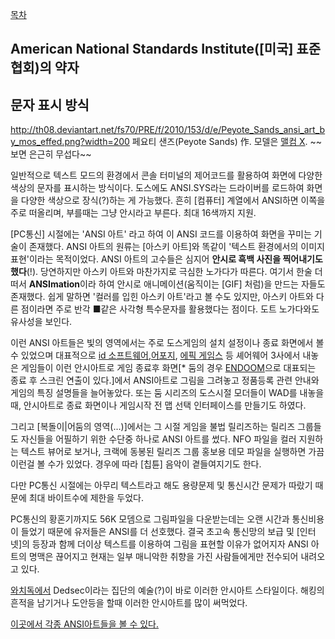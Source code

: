 [[목차]]
== American National Standards Institute([미국] 표준 협회)의 약자 ==


== 문자 표시 방식 ==
http://th08.deviantart.net/fs70/PRE/f/2010/153/d/e/Peyote_Sands_ansi_art_by_mos_effed.png?width=200
페요티 샌즈(Peyote Sands) 作. 모델은 [[맬컴 X]].
~~보면 은근히 무섭다~~

일반적으로 텍스트 모드의 환경에서 콘솔 터미널의 제어코드를 활용하여 화면에 다양한 색상의 문자를 표시하는 방식이다. 도스에도 ANSI.SYS라는 드라이버를 로드하여 화면을 다양한 색상으로 장식(?)하는 게 가능했다. 흔히 [컴퓨터] 계열에서 ANSI하면 이쪽을 주로 떠올리며, 부를때는 그냥 안시라고 부른다. 최대 16색까지 지원.

[PC통신] 시절에는 'ANSI 아트' 라고 하여 이 ANSI 코드를 이용하여 화면을 꾸미는 기술이 존재했다. ANSI 아트의 원류는 [아스키 아트]와 똑같이 '텍스트 환경에서의 이미지 표현'이라는 목적이었다. ANSI 아트의 고수들은 심지어 '''안시로 흑백 사진을 찍어내기도 했다'''(!). 당연하지만 아스키 아트와 마찬가지로 극심한 노가다가 따른다. 여기서 한술 더 떠서 '''ANSImation'''이라 하여 안시로 애니메이션(움직이는 [GIF] 처럼)을 만드는 자들도 존재했다. 쉽게 말하면 '컬러를 입힌 아스키 아트'라고 볼 수도 있지만, 아스키 아트와 다른 점이라면 주로 반각 ■같은 사각형 특수문자를 활용했다는 점이다. 도트 노가다와도 유사성을 보인다.

이런 ANSI 아트들은 빛의 영역에서는 주로 도스게임의 설치 설정이나 종료 화면에서 볼수 있었으며 대표적으로 [[id 소프트웨어]],[[어포지]], [[에픽 게임스]] 등 셰어웨어 3사에서 내놓은 게임들이 이런 안시아트로 게임 종료후 화면[* 둠의 경우 [http://doom.wikia.com/wiki/ENDOOM ENDOOM]으로 대표되는 종료 후 스크린 연출이 있다.]에서 ANSI아트로 그림을 그려놓고 정품등록 관련 안내와 게임의 특징 설명들을 늘어놓았다. 또는 둠 시리즈의 도스시절 모더들이 WAD를 내놓을 때, 안시아트로 종료 화면이나 게임시작 전 맵 선택 인터페이스를 만들기도 하였다.

그리고 [복돌이|어둠의 영역(…)]에서는 그 시절 게임을 불법 릴리즈하는 릴리즈 그룹들도 자신들을 어필하기 위한 수단중 하나로 ANSI 아트를 썼다. NFO 파일을 컬러 지원하는 텍스트 뷰어로 보거나, 크랙에 동봉된 릴리즈 그룹 홍보용 데모 파일을 실행하면 가끔 이런걸 볼 수가 있었다. 경우에 따라 [칩튠] 음악이 곁들여지기도 한다.

다만 PC통신 시절에는 아무리 텍스트라고 해도 용량문제 및 통신시간 문제가 따랐기 때문에 최대 바이트수에 제한을 두었다.

PC통신의 황혼기까지도 56K 모뎀으로 그림파일을 다운받는데는 오랜 시간과 통신비용이 들었기 때문에 유저들은 ANSI를 더 선호했다. 결국 초고속 통신망의 보급 및 [인터넷]의 등장과 함께 더이상 텍스트를 이용하여 그림을 표현할 이유가 없어지자 ANSI 아트의 명맥은 끊어지고 현재는 일부 매니악한 취향을 가진 사람들에게만 전수되어 내려오고 있다.

[[와치독]]에서 Dedsec이라는 집단의 예술(?)이 바로 이러한 안시아트 스타일이다. 해킹의 흔적을 남기거나 도안등을 할때 이러한 안시아트를 많이 써먹었다.

[http://sixteencolors.net 이곳에서 각종 ANSI아트들을 볼 수 있다.]
